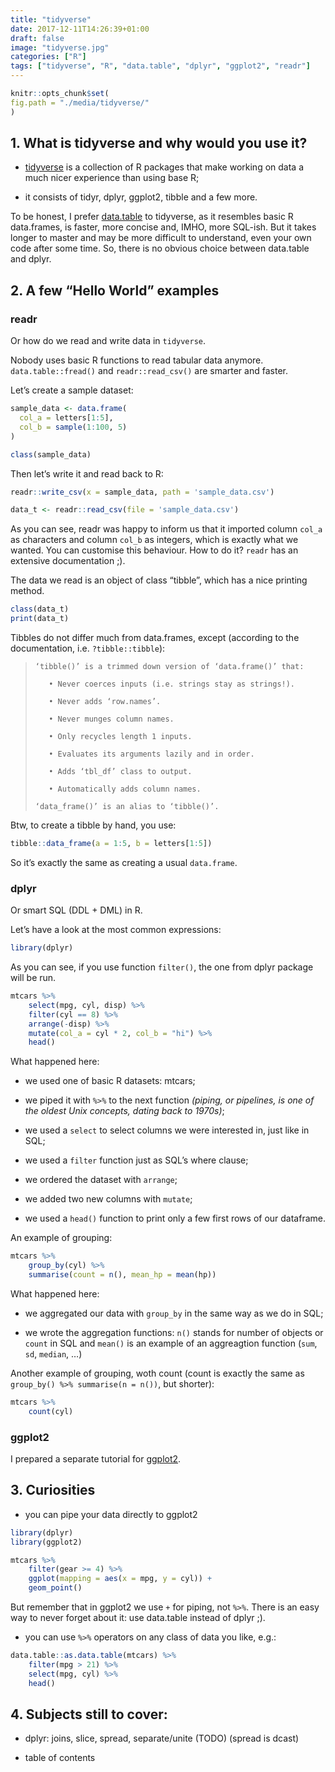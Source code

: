 ```yaml
---
title: "tidyverse"
date: 2017-12-11T14:26:39+01:00
draft: false
image: "tidyverse.jpg"
categories: ["R"]
tags: ["tidyverse", "R", "data.table", "dplyr", "ggplot2", "readr"]
---
```



```r
knitr::opts_chunk$set(
fig.path = "./media/tidyverse/"
)
```



## 1. What is tidyverse and why would you use it? 

* [tidyverse](https://www.tidyverse.org/) is a collection of R packages that make working on data a much nicer experience than using base R;

* it consists of tidyr, dplyr, ggplot2, tibble and a few more.

To be honest, I prefer [data.table](http://tomis9.com/data.table) to tidyverse, as it resembles basic R data.frames, is faster, more concise and, IMHO, more SQL-ish. But it takes longer to master and may be more difficult to understand, even your own code after some time. So, there is no obvious choice between data.table and dplyr.

## 2. A few "Hello World" examples 

### readr 

Or how do we read and write data in `tidyverse`.

Nobody uses basic R functions to read tabular data anymore. `data.table::fread()` and `readr::read_csv()` are smarter and faster.

Let's create a sample dataset:

```r
sample_data <- data.frame(
  col_a = letters[1:5],
  col_b = sample(1:100, 5)
)

class(sample_data)
```

Then let's write it and read back to R:
```r
readr::write_csv(x = sample_data, path = 'sample_data.csv')

data_t <- readr::read_csv(file = 'sample_data.csv')
```

As you can see, readr was happy to inform us that it imported column `col_a` as characters and column `col_b` as integers, which is exactly what we wanted. You can customise this behaviour. How to do it? `readr` has an extensive documentation ;).

The data we read is an object of class "tibble", which has a nice printing method.
```r
class(data_t)
print(data_t)
```
Tibbles do not differ much from data.frames, except (according to the documentation, i.e. `?tibble::tibble`):

>     ‘tibble()’ is a trimmed down version of ‘data.frame()’ that:
>
>        • Never coerces inputs (i.e. strings stay as strings!).
>
>        • Never adds ‘row.names’.
>
>        • Never munges column names.
>
>        • Only recycles length 1 inputs.
>
>        • Evaluates its arguments lazily and in order.
>
>        • Adds ‘tbl_df’ class to output.
>
>        • Automatically adds column names.
>
>     ‘data_frame()’ is an alias to ‘tibble()’.

Btw, to create a tibble by hand, you use:

```r
tibble::data_frame(a = 1:5, b = letters[1:5])
```
So it's exactly the same as creating a usual `data.frame`.


### dplyr 

Or smart SQL (DDL + DML) in R.

Let's have a look at the most common expressions:
```r
library(dplyr)
```
As you can see, if you use function `filter()`, the one from dplyr package will be run.

```r
mtcars %>% 
    select(mpg, cyl, disp) %>% 
    filter(cyl == 8) %>% 
    arrange(-disp) %>%
    mutate(col_a = cyl * 2, col_b = "hi") %>%
    head()
```

What happened here:

* we used one of basic R datasets: mtcars;

* we piped it with `%>%` to the next function *(piping, or pipelines, is one of the oldest Unix concepts, dating back to 1970s)*;

* we used a `select` to select columns we were interested in, just like in SQL;

* we used a `filter` function just as SQL's where clause;

* we ordered the dataset with `arrange`;

* we added two new columns with `mutate`;

* we used a `head()` function to print only a few first rows of our dataframe.

An example of grouping:

```r
mtcars %>% 
    group_by(cyl) %>% 
    summarise(count = n(), mean_hp = mean(hp))
```

What happened here:

* we aggregated our data with `group_by` in the same way as we do in SQL;

* we wrote the aggregation functions: `n()` stands for number of objects or `count` in SQL and `mean()` is an example of an aggreagtion function (`sum`, `sd`, `median`, ...)

Another example of grouping, woth count (count is exactly the same as `group_by() %>% summarise(n = n())`, but shorter):

```r
mtcars %>% 
    count(cyl)
```

### ggplot2 

I prepared a separate tutorial for [ggplot2](http://tomis9.com/ggplot2).

## 3. Curiosities 

* you can pipe your data directly to ggplot2

```r
library(dplyr)
library(ggplot2)

mtcars %>% 
    filter(gear >= 4) %>% 
    ggplot(mapping = aes(x = mpg, y = cyl)) + 
    geom_point()
```

But remember that in ggplot2 we use `+` for piping, not `%>%`. There is an easy way to never forget about it: use data.table instead of dplyr ;).

* you can use `%>%` operators on any class of data you like, e.g.:

```r
data.table::as.data.table(mtcars) %>% 
    filter(mpg > 21) %>% 
    select(mpg, cyl) %>% 
    head()
```

## 4. Subjects still to cover: 

* dplyr: joins, slice, spread, separate/unite (TODO) (spread is dcast)

* table of contents
